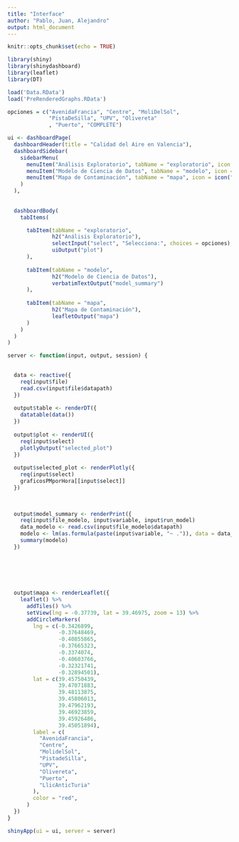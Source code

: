 ---
title: "Interface"
author: "Pablo, Juan, Alejandro"
output: html_document
---

```{r setup, include=FALSE}
knitr::opts_chunk$set(echo = TRUE)

library(shiny)
library(shinydashboard)
library(leaflet)
library(DT)
```



```{r}
load('Data.RData')
load('PreRenderedGraphs.RData')
```


```{r}
opciones = c("AvenidaFrancia", "Centre", "MoliDelSol",
             "PistaDeSilla", "UPV", "Olivereta"
             , "Puerto", "COMPLETE")

```



```{r}
ui <- dashboardPage(
  dashboardHeader(title = "Calidad del Aire en Valencia"),
  dashboardSidebar(
    sidebarMenu(
      menuItem("Análisis Exploratorio", tabName = "exploratorio", icon = icon("chart-bar")),
      menuItem("Modelo de Ciencia de Datos", tabName = "modelo", icon = icon("robot")),
      menuItem("Mapa de Contaminación", tabName = "mapa", icon = icon("map"))
    )
  ),
  
  
  dashboardBody(
    tabItems(

      tabItem(tabName = "exploratorio",
              h2("Análisis Exploratorio"),
              selectInput("select", "Selecciona:", choices = opciones),
              uiOutput("plot")
      ),
      
      tabItem(tabName = "modelo",
              h2("Modelo de Ciencia de Datos"),
              verbatimTextOutput("model_summary")
      ),
      
      tabItem(tabName = "mapa",
              h2("Mapa de Contaminación"),
              leafletOutput("mapa")
      )
    )
  )
)

```







```{r}
server <- function(input, output, session) {

  
  data <- reactive({
    req(input$file)
    read.csv(input$file$datapath)
  })
  
  output$table <- renderDT({
    datatable(data())
  })
  
  output$plot <- renderUI({
    req(input$select)
    plotlyOutput("selected_plot")
  })
  
  output$selected_plot <- renderPlotly({
    req(input$select)
    graficosPMporHora[[input$select]]
  })
  

  
  output$model_summary <- renderPrint({
    req(input$file_modelo, input$variable, input$run_model)
    data_modelo <- read.csv(input$file_modelo$datapath)
    modelo <- lm(as.formula(paste(input$variable, "~ .")), data = data_modelo)
    summary(modelo)
  })

  
  
  
  
  
  output$mapa <- renderLeaflet({
    leaflet() %>%
      addTiles() %>%
      setView(lng = -0.37739, lat = 39.46975, zoom = 13) %>%
      addCircleMarkers(
        lng = c(-0.3426899,
                -0.37648469,
                -0.40855865,
                -0.37665323,
                -0.3374074,
                -0.40603766,
                -0.32321741,
                -0.32894501),
        lat = c(39.45750439,
                39.47071883,
                39.48113875,
                39.45806013,
                39.47962193,
                39.46923859,
                39.45926486,
                39.45051894),
        label = c(
          "AvenidaFrancia",
          "Centre",
          "MolidelSol",
          "PistadeSilla",
          "UPV",
          "Olivereta",
          "Puerto",
          "LlicAnticTuria"
        ),
        color = "red",
      )
  })
}


```



```{r}
shinyApp(ui = ui, server = server)
```











